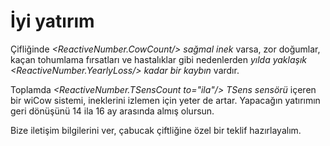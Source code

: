 
# İyi yatırım

Çifliğinde *<ReactiveNumber.CowCount/> sağmal inek* varsa, 
zor doğumlar, kaçan tohumlama fırsatları ve hastalıklar 
gibi nedenlerden 
*yılda yaklaşık <ReactiveNumber.YearlyLoss/> kadar bir kaybın* vardır.

Toplamda *<ReactiveNumber.TSensCount to="ila"/> TSens sensörü* 
içeren bir wiCow sistemi, ineklerini izlemen için yeter de artar. 
Yapacağın yatırımın geri dönüşünü 14 ila 16 ay arasında almış olursun.

Bize iletişim bilgilerini ver, çabucak çiftliğine özel
bir teklif hazırlayalım.